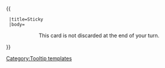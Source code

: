 {{ {{{1|Tooltip hover box}}}
  |title=Sticky
  |body=<center>This card is not discarded at the end of your turn.</center>
}}<noinclude>[[Category:Tooltip templates]]</noinclude>